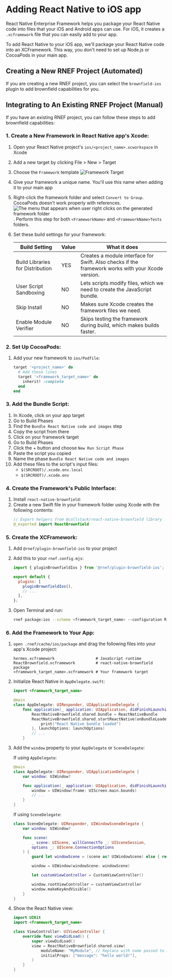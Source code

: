 
# Adding React Native to iOS app

React Native Enterprise Framework helps you package your React Native code into files that your iOS and Android apps can use. For iOS, it creates a `.xcframework` file that you can easily add to your app.

To add React Native to your iOS app, we'll package your React Native code into an XCFramework. This way, you don't need to set up Node.js or CocoaPods in your main app.

## Creating a New RNEF Project (Automated)

If you are creating a new RNEF project, you can select the `brownfield-ios` plugin to add brownfield capabilities for you.

## Integrating to An Existing RNEF Project (Manual)

If you have an existing RNEF project, you can follow these steps to add brownfield capabilities:

### 1. Create a New Framework in React Native app's Xcode:

1. Open your React Native project's `ios/<project_name>.xcworkspace` in Xcode
1. Add a new target by clicking File > New > Target
1. Choose the `Framework` template
   ![Framework Target](/brownfield_framework_target.png)
1. Give your framework a unique name. You'll use this name when adding it to your main app
1. Right-click the framework folder and select `Convert to Group`. CocoaPods doesn't work properly with references.
   ![The menu that appears when user right clicks on the generated framework folder](/brownfield_convert_to_group.png). Perform this step for both `<FrameworkName>` and `<FrameworkName>Tests` folders.
1. Set these build settings for your framework:

   | Build Setting                    | Value | What it does                                                                                      |
   | -------------------------------- | ----- | ------------------------------------------------------------------------------------------------- |
   | Build Libraries for Distribution | YES   | Creates a module interface for Swift. Also checks if the framework works with your Xcode version. |
   | User Script Sandboxing           | NO    | Lets scripts modify files, which we need to create the JavaScript bundle.                         |
   | Skip Install                     | NO    | Makes sure Xcode creates the framework files we need.                                             |
   | Enable Module Verifier           | NO    | Skips testing the framework during build, which makes builds faster.                              |

### 2. Set Up CocoaPods:

1. Add your new framework to `ios/Podfile`:

   ```ruby title="Podfile" {3-5}
   target '<project_name>' do
     # Add these lines
     target '<framework_target_name>' do
       inherit! :complete
     end
   end
   ```

### 3. Add the Bundle Script:

1. In Xcode, click on your app target
1. Go to Build Phases
1. Find the `Bundle React Native code and images` step
1. Copy the script from there
1. Click on your framework target
1. Go to Build Phases
1. Click the + button and choose `New Run Script Phase`
1. Paste the script you copied
1. Name the phase `Bundle React Native code and images`
1. Add these files to the script's input files:
   - `$(SRCROOT)/.xcode.env.local`
   - `$(SRCROOT)/.xcode.env`

### 4. Create the Framework's Public Interface:

1. Install `react-native-brownfield`:
   <PackageManagerTabs command="install @callstack/react-native-brownfield" />
1. Create a new Swift file in your framework folder using Xcode with the following contents:
   ```swift
   // Export helpers from @callstack/react-native-brownfield library
   @_exported import ReactBrownfield
   ```

### 5. Create the XCFramework:

1. Add `@rnef/plugin-brownfield-ios` to your project
   <PackageManagerTabs command="install @rnef/plugin-brownfield-ios" />
1. Add this to your `rnef.config.mjs`:

   ```js title="rnef.config.mjs"
   import { pluginBrownfieldIos } from '@rnef/plugin-brownfield-ios';

   export default {
     plugins: [
       pluginBrownfieldIos(),
       // ...
     ],
   };
   ```

1. Open Terminal and run:

   ```sh title="Terminal"
   rnef package:ios --scheme <framework_target_name> --configuration Release
   ```

### 6. Add the Framework to Your App:

1. `open .rnef/cache/ios/package` and drag the following files into your app's Xcode project:
   ```
   hermes.xcframework                  # JavaScript runtime
   ReactBrownfield.xcframework         # react-native-brownfield package
   <framework_target_name>.xcframework # Your framework target
   ```
1. Initialize React Native in `AppDelegate.swift`:

   ```swift title="AppDelegate.swift" {6-9}
   import <framework_target_name>

   @main
   class AppDelegate: UIResponder, UIApplicationDelegate {
       func application(_ application: UIApplication, didFinishLaunchingWithOptions launchOptions: [UIApplication.LaunchOptionsKey: Any]?) -> Bool {
           ReactNativeBrownfield.shared.bundle = ReactNativeBundle
           ReactNativeBrownfield.shared.startReactNative(onBundleLoaded: {
               print("React Native bundle loaded")
           }, launchOptions: launchOptions)
           // ...
       }
   ```

1. Add the `window` property to your `AppDelegate` or `SceneDelegate`:

   If using `AppDelegate`:

   ```swift title="AppDelegate.swift"
   @main
   class AppDelegate: UIResponder, UIApplicationDelegate {
       var window: UIWindow?

       func application(_ application: UIApplication, didFinishLaunchingWithOptions launchOptions: [UIApplication.LaunchOptionsKey: Any]?) -> Bool {
           window = UIWindow(frame: UIScreen.main.bounds)
           // ...
       }
   }
   ```

   If using `SceneDelegate`:

   ```swift title="SceneDelegate.swift"
   class SceneDelegate: UIResponder, UIWindowSceneDelegate {
       var window: UIWindow?

       func scene(
           _ scene: UIScene, willConnectTo _: UISceneSession,
           options _: UIScene.ConnectionOptions
       ) {
           guard let windowScene = (scene as? UIWindowScene) else { return }

           window = UIWindow(windowScene: windowScene)

           let customViewController = CustomViewController()

           window.rootViewController = customViewController
           window.makeKeyAndVisible()
       }
   }
   ```

1. Show the React Native view:

   ```swift title="MyViewController.swift"
   import UIKit
   import <framework_target_name>

   class ViewController: UIViewController {
       override func viewDidLoad() {
           super.viewDidLoad()
           view = ReactNativeBrownfield.shared.view(
               moduleName: "MyModule", // Replace with name passed to AppRegistry.registerComponent
               initialProps: ["message": "hello world!"],
           )
       }
   }
   ```

[^1]: Xcode builds depend on files being referenced in the project file. If you create a new source file without using Xcode, your file is not going to be referenced by the project.
